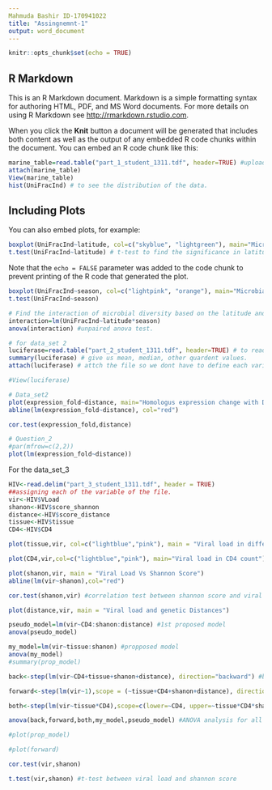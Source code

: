 ```yaml
---
Mahmuda Bashir ID-170941022
title: "Assingnemnt-1"
output: word_document
---
```


```r
knitr::opts_chunk$set(echo = TRUE)
```

## R Markdown

This is an R Markdown document. Markdown is a simple formatting syntax for authoring HTML, PDF, and MS Word documents. For more details on using R Markdown see <http://rmarkdown.rstudio.com>.

When you click the **Knit** button a document will be generated that includes both content as well as the output of any embedded R code chunks within the document. You can embed an R code chunk like this:

```r
marine_table=read.table("part_1_student_1311.tdf", header=TRUE) #uploading the dataset to R as a table.
attach(marine_table) 
View(marine_table)
hist(UniFracInd) # to see the distribution of the data.
```

## Including Plots

You can also embed plots, for example:

```r
boxplot(UniFracInd~latitude, col=c("skyblue", "lightgreen"), main="Microbial diversity based on Latitude", xlab="Latitude", ylab="UniFracInd Frequency") # a box plot to visualize the data diversity.
t.test(UniFracInd~latitude) # t-test to find the significance in latitudes.

```

Note that the `echo = FALSE` parameter was added to the code chunk to prevent printing of the R code that generated the plot.

```r
boxplot(UniFracInd~season, col=c("lightpink", "orange"), main="Microbial diversity based on Season", xlab="Time of the Year", ylab="UniFracInd Frequency") #boxplot with different colour to see visualize the data.
t.test(UniFracInd~season)
```
```r
# Find the interaction of microbial diversity based on the latitude and seasonal changes. 
interaction=lm(UniFracInd~latitude*season)
anova(interaction) #unpaired anova test.

```
```r
# for data_set 2
luciferase=read.table("part_2_student_1311.tdf", header=TRUE) # to read the table and set it in a variable. 
summary(luciferase) # give us mean, median, other quardent values.
attach(luciferase) # attch the file so we dont have to define each variable every step.

#View(luciferase) 
```

```r
# Data_set2
plot(expression_fold~distance, main="Homologus expression change with Distance", pch=20)
abline(lm(expression_fold~distance), col="red")

```

```r
cor.test(expression_fold,distance)
```



```r
# Question_2
#par(mfrow=c(2,2))
plot(lm(expression_fold~distance))

```

For the data_set_3

```r
HIV<-read.delim("part_3_student_1311.tdf", header = TRUE)
##assigning each of the variable of the file.
vir<-HIV$VLoad
shanon<-HIV$score_shannon
distance<-HIV$score_distance
tissue<-HIV$tissue
CD4<-HIV$CD4

```

```r
plot(tissue,vir, col=c("lightblue","pink"), main = "Viral load in different tissues" , xlab = "Viral load in Brain and SpinalCord", ylab = "Viral Load")
```
```r
plot(CD4,vir,col=c("lightblue","pink"), main="Viral load in CD4 count")
```
```r
plot(shanon,vir, main = "Viral Load Vs Shannon Score")
abline(lm(vir~shanon),col="red")
```

```r
cor.test(shanon,vir) #correlation test between shannon score and viral load.
```



```r
plot(distance,vir, main = "Viral load and genetic Distances")
```

```r
pseudo_model=lm(vir~CD4:shanon:distance) #1st proposed model
anova(pseudo_model)
```


```r
my_model=lm(vir~tissue:shanon) #propposed model
anova(my_model)
#summary(prop_model)
```
```r
back<-step(lm(vir~CD4+tissue+shanon+distance), direction="backward") #backward model stimulation


```
```r
forward<-step(lm(vir~1),scope = (~tissue+CD4+shanon+distance), direction = "forward") #forward model stimulation
```

```r
both<-step(lm(vir~tissue*CD4),scope=c(lower=~CD4, upper=~tissue*CD4*shanon*distance),direction="both") #both way model stimulation
```

```r
anova(back,forward,both,my_model,pseudo_model) #ANOVA analysis for all the models
```


```r
#plot(prop_model)
```
```r
#plot(forward)
```
```r
cor.test(vir,shanon)
```
```r
t.test(vir,shanon) #t-test between viral load and shannon score
```

```r

```


